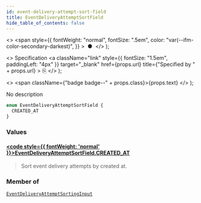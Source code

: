 ```yaml
---
id: event-delivery-attempt-sort-field
title: EventDeliveryAttemptSortField
hide_table_of_contents: false
---
```


  <>
    <span
      style={{
        fontWeight: "normal",
        fontSize: ".5em",
        color: "var(--ifm-color-secondary-darkest)",
      }}
    >
      &nbsp;●&nbsp;
    </span>
  </>
);

  <>
    Specification
    <a
      className="link"
      style={{ fontSize: "1.5em", paddingLeft: "4px" }}
      target="\_blank"
      href={props.url}
      title={"Specified by " + props.url}
    >
      ⎘
    </a>
  </>
);

  <>
    <span className={"badge badge--" + props.class}>{props.text}</span>
  </>
);

No description

```graphql
enum EventDeliveryAttemptSortField {
  CREATED_AT
}
```

### Values

#### [<code style={{ fontWeight: 'normal' }}>EventDeliveryAttemptSortField.<b>CREATED_AT</b></code>](#)

> Sort event delivery attempts by created at.

### Member of

[`EventDeliveryAttemptSortingInput`](../../../storefront/webhooks/inputs/event-delivery-attempt-sorting-input) <Badge class="secondary" text="input"/>
